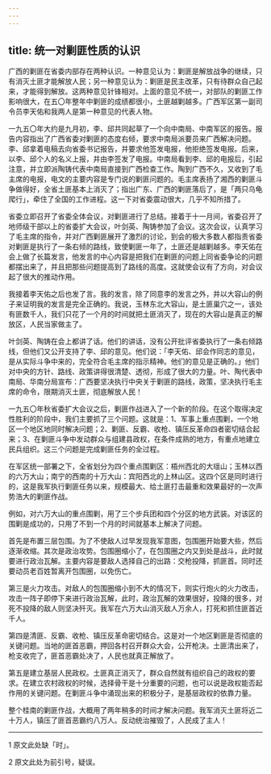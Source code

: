 ```yaml
---
---
---
```

title: 统一对剿匪性质的认识
---




广西的剿匪在省委内部存在两种认识。一种意见认为：剿匪是解放战争的继续，只有消灭土匪才能解放人民；另一种意见认为：剿匪是民主改革，只有待群众自己起来，才能得到解放。这两种意见针锋相对。上面的意见不统一，对部队的剿匪工作影响很大，在五〇年整年中剿匪的成绩都很小，土匪越剿越多。广西军区第一副司令员李天佑和我两人是第一种意见的代表人物。

一九五〇年大约是九月初，李、邱共同起草了一个向中南局、中南军区的报告。报告内容指出了广西省委对剿匪的态度右倾，要求中南局派要员来广西解决问题。李、邱拿着电稿去向省委书记报告，并要求他签发电报，他拒绝签发电报。后来，以李、邱个人的名义上报，并由李签发了电报。中南局看到李、邱的电报后，引起注意，并立即派陶铸代表中南局直接到广西检查工作。陶到广西不久，又收到了毛主席的电报，电文的主要内容是专门说的剿匪问题的。毛主席表扬了湘西的剿匪斗争做得好，全省土匪基本上消灭了；指出广东、广西的剿匪落后了，是「两只乌龟爬行」，牵住了全国的工作进程。这一下对省委震动很大，几乎不知所措了。

省委立即召开了省委全体会议，对剿匪进行了总结。接着于十一月间，省委召开了地师级干部以上的省委扩大会议，叶剑英、陶铸参加了会议。这次会议，认真学习了毛主席的指令，并对广西剿匪展开了激烈的讨论，到会的极大多数人都指责省委对剿匪是执行了一条右倾的路线，致使剿匪一年了，土匪还是越剿越多。李天佑在会上做了长篇发言，他发言的中心内容是把我们在剿匪的问题上同省委争论的问题都摆出来了，并且把那些问题提高到了路线的高度。这就使会议有了方向，对会议起了很大的推动作用。

我接着李天佑之后也发了言。我的发言，除了同意李的发言之外，并以大容山的例子来证明我的发言是完全正确的。我说，玉林东北大容山，是土匪巢穴之一，该处有匪数千人，我们只花了一个月的时间就把土匪消灭了，现在的大容山是真正的解放区，人民当家做主了。

叶剑英、陶铸在会上都讲了话。他们的讲话，没有公开批评省委执行了一条右倾路线，但他们又公开支持了李、邱的意见。他们说：「李天佑、邱会作同志的意见，是从实际斗争中来的，完全符合毛主席的指示精神。他们的意见是正确的。」他们对中央的方针、路线、政策讲得很清楚、透彻，形成了很大的力量。叶、陶代表中南局、华南分局宣布：广西要坚决执行中央关于剿匪的路线，政策，坚决执行毛主席的命令，限期消灭土匪，彻底解放人民！

一九五〇年秋省委扩大会议之后，剿匪作战进入了一个新的阶段。在这个取得决定性胜利的阶段中，我们主要抓了三个问题。这就是：1、军事上重点围剿，一个地区一个地区地同时解决问题；2、剿匪、反霸、收枪、镇压反革命四者密切结合起来；3、在剿匪斗争中发动群众与组建县政权，在条件成熟的地方，有重点地建立民兵组织。这三个问题是完成剿匪任务的全过程。

在军区统一部署之下，全省划分为四个重点围剿区：梧州西北的大瑶山；玉林以西的六万大山；南宁的西南的十万大山：宾阳西北的上林山区。这四个区是同时进行的，这是我军执行剿匪任务以来，规模最大、给土匪打击最重和效果最好的一次声势浩大的剿匪作战。

例如，对六万大山的重点围剿，用了三个步兵团和四个分区的地方武装。对该区的围剿是成功的，只用了不到一个月的时间就基本上解决了问题。

首先是布置三层包围。为了不使敌人过早发现我军意图，包围圈开始要大些，然后逐渐收缩。其次是政治攻势。包围圈缩小了，在包围圈之内又到处是战斗，此时就要进行政治瓦解。主要内容是要敌人选择自己的出路：交枪投降，抓匪首。同时还要动员老百姓暂离开包围圈，以免伤亡。

第三是火力攻击。对敌人的包围圈缩小到不大的情况下，则实行炮火的火力改击，攻击一阵子即停下来进行政治瓦解，此时，政治瓦解的效果很好，投降的很多，对死不投降的敌人则坚决歼灭。我军在六万大山消灭敌人万余人，打死和抓住匪首近千人。

第四是清匪、反霸、收枪、镇压反革命密切结合。这是对一个地区剿匪是否彻底的关键问题。当地的匪首恶霸，押回各村召开群众大会，公开枪决。土匪清出来了，枪支收完了，匪首恶霸处决了，人民也就真正解放了。

第五是建立基层人民政权。土匪真正消灭了，群众自然就有组织自己的政权的要求。在建立农村政权的时候，选择骨干是十分重要的问题，也可以说是政权能否起作用的关键问题。在剿匪斗争中涌现出来的积极分子，是基层政权的依靠力量。

整个桂南的剿匪作战，大概用了两年稍多的时间才解决问题。我军消灭土匪将近二十万人，镇压了匪首恶霸约八万人。反动统治摧毁了，人民成了主人！



* * *



1 原文此处缺「时」。

2 原文此处为前引号，疑误。